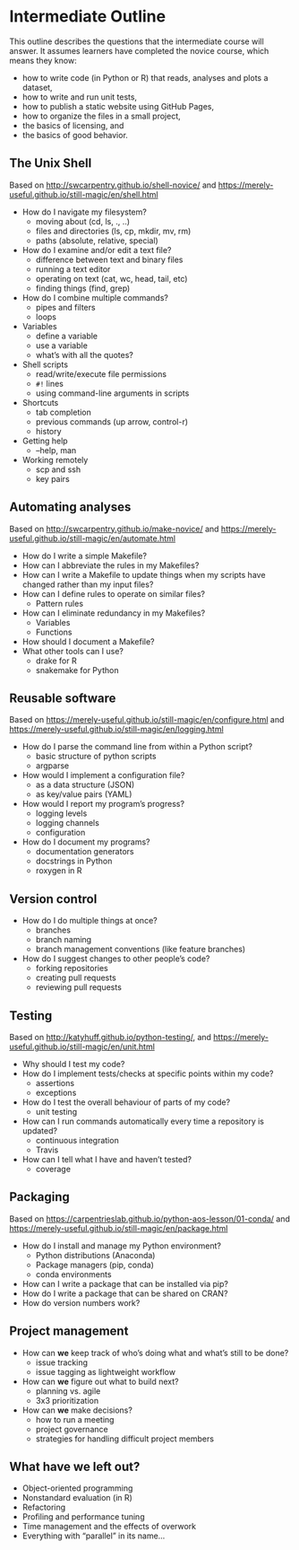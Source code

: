 # Intermediate Outline {#intermediate-outline}

This outline describes the questions that the intermediate course will answer.
It assumes learners have completed the novice course, 
which means they know:

-   how to write code (in Python or R) that reads, analyses and plots a dataset,
-   how to write and run unit tests,
-   how to publish a static website using GitHub Pages,
-   how to organize the files in a small project,
-   the basics of licensing, and
-   the basics of good behavior.

## The Unix Shell

Based on <http://swcarpentry.github.io/shell-novice/>
and <https://merely-useful.github.io/still-magic/en/shell.html>

-   How do I navigate my filesystem?
    -   moving about (cd, ls, ., ..)
    -   files and directories (ls, cp, mkdir, mv, rm)
    -   paths (absolute, relative, special) 
-   How do I examine and/or edit a text file?
    -   difference between text and binary files
    -   running a text editor
    -   operating on text (cat, wc, head, tail, etc)
    -   finding things (find, grep)
-   How do I combine multiple commands?
    -   pipes and filters
    -   loops
-   Variables
    -   define a variable
    -   use a variable
    -   what's with all the quotes?
-   Shell scripts
    -   read/write/execute file permissions
    -   `#!` lines
    -   using command-line arguments in scripts
-   Shortcuts
    -   tab completion
    -   previous commands (up arrow, control-r)
    -   history
-   Getting help
    -   --help, man
-   Working remotely
    -   scp and ssh
    -   key pairs

## Automating analyses

Based on <http://swcarpentry.github.io/make-novice/>
and <https://merely-useful.github.io/still-magic/en/automate.html>

-   How do I write a simple Makefile? 
-   How can I abbreviate the rules in my Makefiles? 
-   How can I write a Makefile to update things when my scripts have changed rather than my input files?
-   How can I define rules to operate on similar files? 
    -   Pattern rules
-   How can I eliminate redundancy in my Makefiles?
    -   Variables
    -   Functions
-   How should I document a Makefile?
-   What other tools can I use?
    -   drake for R
    -   snakemake for Python

## Reusable software

Based on <https://merely-useful.github.io/still-magic/en/configure.html>
and <https://merely-useful.github.io/still-magic/en/logging.html>

-   How do I parse the command line from within a Python script?
    -   basic structure of python scripts
    -   argparse
-   How would I implement a configuration file?
    -   as a data structure (JSON)
    -   as key/value pairs (YAML)
-   How would I report my program's progress?
    -   logging levels
    -   logging channels
    -   configuration
-   How do I document my programs?
    -   documentation generators
    -   docstrings in Python
    -   roxygen in R

## Version control

-   How do I do multiple things at once?
    -   branches
    -   branch naming
    -   branch management conventions (like feature branches)
-   How do I suggest changes to other people's code?
    -   forking repositories
    -   creating pull requests
    -   reviewing pull requests

## Testing

Based on <http://katyhuff.github.io/python-testing/>,
and <https://merely-useful.github.io/still-magic/en/unit.html>

-   Why should I test my code?
-   How do I implement tests/checks at specific points within my code?
    -   assertions
    -   exceptions
-   How do I test the overall behaviour of parts of my code?
    -   unit testing
-   How can I run commands automatically every time a repository is updated?
    -   continuous integration
    -   Travis
-   How can I tell what I have and haven't tested?
    -   coverage

## Packaging

Based on <https://carpentrieslab.github.io/python-aos-lesson/01-conda/>
and <https://merely-useful.github.io/still-magic/en/package.html>

-   How do I install and manage my Python environment?
    -   Python distributions (Anaconda)
    -   Package managers (pip, conda)
    -   conda environments
-   How can I write a package that can be installed via pip?
-   How do I write a package that can be shared on CRAN?
-   How do version numbers work?

## Project management

-   How can **we** keep track of who's doing what and what's still to be done?
    -   issue tracking
    -   issue tagging as lightweight workflow
-   How can **we** figure out what to build next?
    -   planning vs. agile
    -   3x3 prioritization
-   How can **we** make decisions?
    -   how to run a meeting
    -   project governance
    -   strategies for handling difficult project members

## What have we left out?

-   Object-oriented programming
-   Nonstandard evaluation (in R)
-   Refactoring
-   Profiling and performance tuning
-   Time management and the effects of overwork
-   Everything with "parallel" in its name...
